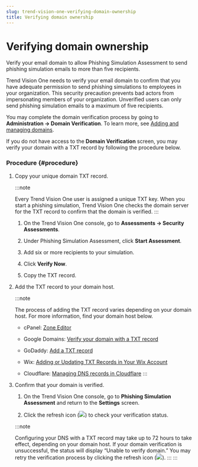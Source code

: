 ```yaml
---
slug: trend-vision-one-verifying-domain-ownership
title: Verifying domain ownership
---
```

# Verifying domain ownership

Verify your email domain to allow Phishing Simulation Assessment to send phishing simulation emails to more than five recipients.

Trend Vision One needs to verify your email domain to confirm that you have adequate permission to send phishing simulations to employees in your organization. This security precaution prevents bad actors from impersonating members of your organization. Unverified users can only send phishing simulation emails to a maximum of five recipients.

You may complete the domain verification process by going to **Administration → Domain Verification**. To learn more, see [Adding and managing domains](adding-managing-domains.mdx).

If you do not have access to the **Domain Verification** screen, you may verify your domain with a TXT record by following the procedure below.

### Procedure {#procedure}

1.  Copy your unique domain TXT record.

    :::note

    Every Trend Vision One user is assigned a unique TXT key. When you start a phishing simulation, Trend Vision One checks the domain server for the TXT record to confirm that the domain is verified.
    :::

    1.  On the Trend Vision One console, go to **Assessments → Security Assessments**.

    2.  Under Phishing Simulation Assessment, click **Start Assessment**.

    3.  Add six or more recipients to your simulation.

    4.  Click **Verify Now**.

    5.  Copy the TXT record.

2.  Add the TXT record to your domain host.

    :::note

    The process of adding the TXT record varies depending on your domain host. For more information, find your domain host below.

    - cPanel: [Zone Editor](https://docs.cpanel.net/cpanel/domains/zone-editor/)

    - Google Domains: [Verify your domain with a TXT record](https://support.google.com/a/answer/183895?hl=en)

    - GoDaddy: [Add a TXT record](https://uk.godaddy.com/help/add-a-txt-record-19232)

    - Wix: [Adding or Updating TXT Records in Your Wix Account](https://support.wix.com/en/article/adding-or-updating-txt-records-in-your-wix-account)

    - Cloudflare: [Managing DNS records in Cloudflare](https://support.cloudflare.com/hc/en-us/articles/360019093151-How-do-I-add-a-TXT-record-)
    :::

3.  Confirm that your domain is verified.

    1.  On the Trend Vision One console, go to **Phishing Simulation Assessment** and return to the **Settings** screen.

    2.  Click the refresh icon (![](/images/Refresh_icon=GUID-B55739E8-3C9C-4511-9D93-A22BEA066D27=1=en-us=Low.webp)) to check your verification status.

    :::note

    Configuring your DNS with a TXT record may take up to 72 hours to take effect, depending on your domain host. If your domain verification is unsuccessful, the status will display “Unable to verify domain.” You may retry the verification process by clicking the refresh icon (![](/images/Refresh_icon=GUID-B55739E8-3C9C-4511-9D93-A22BEA066D27=1=en-us=Low.webp)).
    :::
:::
